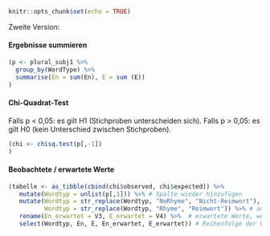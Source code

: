 
```r
knitr::opts_chunk$set(echo = TRUE)
```


Zweite Version:

#### Ergebnisse summieren

```r
(p <- plural_subj1 %>% 
  group_by(WordType) %>% 
  summarise(En = sum(En), E = sum (E))
)

```

#### Chi-Quadrat-Test
Falls p < 0,05: es gilt H1 (Stichproben unterscheiden sich).
Falls p > 0,05: es gilt H0 (kein Unterschied zwischen Stichproben).

```r
(chi <- chisq.test(p[,-1])
)

```

#### Beobachtete / erwartete Werte

```r
(tabelle <- as_tibble(cbind(chi$observed, chi$expected)) %>%
   mutate(Wordtyp = unlist(p[,1])) %>% # Spalte wieder hinzufügen
   mutate(Wordtyp = str_replace(Wordtyp, "NoRhyme", "Nicht-Reimwort"), # auf deutsch
          Wordtyp = str_replace(Wordtyp, "Rhyme", "Reimwort")) %>% # auf deutsch
   rename(En_erwartet = V3, E_erwartet = V4) %>%  # erwartete Werte, wenn H0 richtig ist
   select(Wordtyp, En, E, En_erwartet, E_erwartet)) # Reihenfolge der Variablen verändern

```

